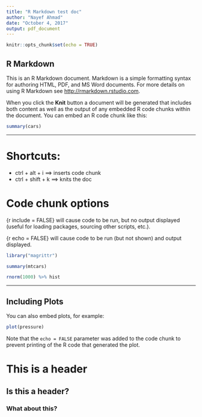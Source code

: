 ```yaml
---
title: "R Markdown test doc"
author: "Nayef Ahmad"
date: "October 4, 2017"
output: pdf_document
---
```


```r
knitr::opts_chunk$set(echo = TRUE)
```

## R Markdown

This is an R Markdown document. Markdown is a simple formatting syntax for authoring HTML, PDF, and MS Word documents. For more details on using R Markdown see <http://rmarkdown.rstudio.com>.

When you click the **Knit** button a document will be generated that includes both content as well as the output of any embedded R code chunks within the document. You can embed an R code chunk like this:

```r
summary(cars)
```



***

# Shortcuts:
* ctrl + alt + i ==> inserts code chunk 
* ctrl + shift + k ==> knits the doc 

# Code chunk options 
{r include = FALSE} will cause code to be run, but no output displayed (useful for loading packages, sourcing other scripts, etc.). 

{r echo = FALSE} will cause code to be run (but not shown) and output displayed. 

```r

library("magrittr")

summary(mtcars)

```


```r
rnorm(1000) %>% hist 

```


***


## Including Plots

You can also embed plots, for example:

```r
plot(pressure)
```

Note that the `echo = FALSE` parameter was added to the code chunk to prevent printing of the R code that generated the plot.


# This is a header
## Is this a header? 
### What about this? 
